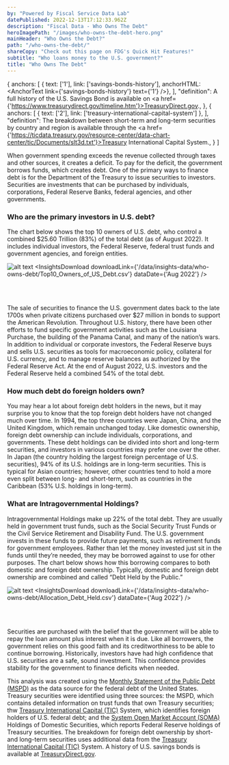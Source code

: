 ```yaml
---
by: "Powered by Fiscal Service Data Lab"
datePublished: 2022-12-13T17:12:33.962Z
description: "Fiscal Data - Who Owns The Debt"
heroImagePath: "/images/who-owns-the-debt-hero.png"
mainHeader: "Who Owns the Debt?"
path: "/who-owns-the-debt/"
shareCopy: "Check out this page on FDG's Quick Hit Features!"
subtitle: "Who loans money to the U.S. government?"
title: "Who Owns The Debt"
---
```



  {
    anchors: [
      { text: ['1'], link: ['savings-bonds-history'], anchorHTML: <AnchorText link={'savings-bonds-history'} text={'1'} />},
    ],
    "definition": <span> A full history of the U.S. Savings Bond is available on <a href={'https://www.treasurydirect.gov/timeline.htm'}>TreasuryDirect.gov</a>.</span>,
  },
  {
    anchors: [
      { text: ['2'], link: ['treasury-international-capital-system'] },
    ],
    "definition": <span> The breakdown between short-term and long-term securities by country and region is available through the <a href={'https://ticdata.treasury.gov/resource-center/data-chart-center/tic/Documents/slt3d.txt'}>Treasury International Capital System</a>.</span>,
  }
]


When government spending exceeds the revenue collected through taxes and other sources, it creates a deficit.
To pay for the deficit, the government borrows funds, which creates debt. One of the primary ways to finance debt
is for the Department of the Treasury to issue securities to investors. Securities are investments that can be
purchased by individuals, corporations, Federal Reserve Banks, federal agencies, and other governments.

### Who are the primary investors in U.S. debt?

The chart below shows the top 10 owners of U.S. debt, who control a combined $25.60 Trillion (83%) of the total debt (as of August 2022).
It includes individual investors, the Federal Reserve, federal trust funds and government agencies, and foreign entities.

![alt text](/images/feature_placeholder.png "Horizontal blue bar graph that displays the top 10 owners of the U.S.
debt in order of greatest to least dollar amount: U.S. Investors ($11.16T), Federal Reserve ($5.59T), Social Security ($2.85T),
Department of Defense ($1.53T), Japan ($1.20T), China ($0.97T), Civil Service Retirement ($0.96 T), United Kingdom ($0.64T),
Medicare ($0.38T), and Cayman Islands ($0.31T). Data is updated as of August 2022. ")
<InsightsDownload downloadLink={'/data/insights-data/who-owns-debt/Top10_Owners_of_US_Debt.csv'} dataDate={'Aug 2022'} />

<br />
<br />

The sale of securities to finance the U.S. government dates back to the late 1700s when private citizens purchased over
$27 million in bonds to support the American Revolution<AnchorText link={footnotes[0].anchors[0].link} text={footnotes[0].anchors[0].text} />. Throughout U.S. history, there have been other efforts to fund
specific government activities such as the Louisiana Purchase, the building of the Panama Canal, and many of the nation’s wars.
In addition to individual or corporate investors, the Federal Reserve buys and sells U.S. securities as tools for macroeconomic policy,
collateral for U.S. currency, and to manage reserve balances as authorized by the Federal Reserve Act. At the end of August 2022,
U.S. investors and the Federal Reserve held a combined 54% of the total debt.

### How much debt do foreign holders own?

You may hear a lot about foreign debt holders in the news, but it may surprise you to know that
the top foreign debt holders have not changed much over time. In 1994, the top three countries
were Japan, China, and the United Kingdom, which remain unchanged today. Like domestic ownership,
foreign debt ownership can include individuals, corporations, and governments. These debt holdings
can be divided into short and long-term securities, and investors in various countries may prefer
one over the other. In Japan (the country holding the largest foreign percentage of U.S. securities),
94% of its U.S. holdings are in long-term securities. This is typical for Asian countries; however,
other countries tend to hold a more even split between long- and short-term, such as countries in
the Caribbean (53% U.S. holdings in long-term)<AnchorText link={footnotes[1].anchors[0].link} text={footnotes[1].anchors[0].text} />.

### What are Intragovernmental Holdings?

Intragovernmental Holdings make up 22% of the total debt. They are usually held in government trust funds,
such as the Social Security Trust Funds or the Civil Service Retirement and Disability Fund. The U.S. government
invests in these funds to provide future payments, such as retirement funds for government employees. Rather than
let the money invested just sit in the funds until they’re needed, they may be borrowed against to use for other purposes.
The chart below shows how this borrowing compares to both domestic and foreign debt ownership. Typically, domestic and
foreign debt ownership are combined and called “Debt Held by the Public.”

![alt text](/images/feature_placeholder.png "Three donut charts displayed horizontally across the page to present the portions of U.S. debt that U.S. investors {(54%)},
U.S. trust funds {(22%)}, and foreign investors hold {(24%)}. Data is updated as of August 2022. ")
<InsightsDownload downloadLink={'/data/insights-data/who-owns-debt/Allocation_Debt_Held.csv'} dataDate={'Aug 2022'} />

<br />
<br />

Securities are purchased with the belief that the government will be able to repay the loan amount plus interest when it is due.
Like all borrowers, the government relies on this good faith and its creditworthiness to be able to continue borrowing. Historically,
investors have had high confidence that U.S. securities are a safe, sound investment. This confidence provides stability for the
government to finance deficits when needed.


<Footnote footnotes={footnotes} />

<DSM>

  This analysis was created using the [Monthly Statement of the Public Debt (MSPD)](https://fiscaldata.treasury.gov/datasets/monthly-statement-public-debt/summary-of-treasury-securities-outstanding)
  as the data source for the federal debt of the United States. Treasury securities were identified using three sources: the MSPD, which contains detailed information on trust funds that own Treasury securities;
  thw [Treasury International Capital (TIC)](https://ticdata.treasury.gov/Publish/mfh.txt) System, which identifies foreign holders of U.S. federal debt; and the [System Open Market Account (SOMA)](https://www.newyorkfed.org/markets/soma-holdings) Holdings of Domestic Securities,
  which reports Federal Reserve holdings of Treasury securities. The breakdown for foreign debt ownership by short- and long-term securities uses additional data from the [Treasury International Capital (TIC)](https://ticdata.treasury.gov/resource-center/data-chart-center/tic/Documents/slt3d.txt) System.
  A history of U.S. savings bonds is available at [TreasuryDirect.gov](https://www.treasurydirect.gov/timeline.htm).

</DSM>

